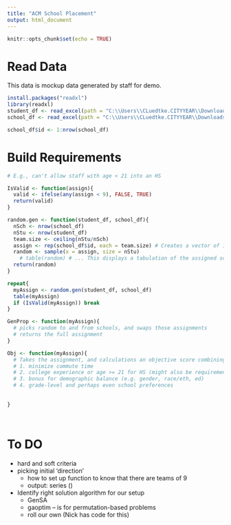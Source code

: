 ```yaml
---
title: "ACM School Placement"
output: html_document
---
```


```r
knitr::opts_chunk$set(echo = TRUE)
```
# Read Data

This data is mockup data generated by staff for demo.

```r
install.packages("readxl")
library(readxl)
student_df <- read_excel(path = "C:\\Users\\CLuedtke.CITYYEAR\\Downloads\\Input 1 - ACM Data.xls")
school_df <- read_excel(path = "C:\\Users\\CLuedtke.CITYYEAR\\Downloads\\Input 2 - School Data.xls")

school_df$id <- 1:nrow(school_df)

```

# Build Requirements

```r
# E.g., can't allow staff with age < 21 into an HS

IsValid <- function(assign){
  valid <- ifelse(any(assign < 9), FALSE, TRUE) 
  return(valid)
}
```


```r

random.gen <- function(student_df, school_df){
  nSch <- nrow(school_df)
  nStu <- nrow(student_df)
  team.size <- ceiling(nStu/nSch)
  assign <- rep(school_df$id, each = team.size) # Creates a vector of 1 10 times, 2 10 times, etc
  random <- sample(x = assign, size = nStu)
    # table(random) # ... This displays a tabulation of the assigned schools
  return(random)
}

repeat{
  myAssign <- random.gen(student_df, school_df)
  table(myAssign)
  if (IsValid(myAssign)) break
}
```

```r
GenProp <- function(myAssign){
  # picks random to and from schools, and swaps those assignments
  # returns the full assignment
}
```


```r
Obj <- function(myAssign){
  # Takes the assignment, and calculations an objective score combining:
  # 1. minimize commute time
  # 2. college experience or age >= 21 for HS (might also be requirement for valid proposal)
  # 3. bonus for demographic balance (e.g. gender, race/eth, ed)
  # 4. grade-level and perhaps even school preferences
  
  
}
```

```r

```

```r

```


# To DO

* hard and soft criteria
* picking initial 'direction'
  * how to set up function to know that there are teams of 9
  * output: series ()
* Identify right solution algorithm for our setup
  * GenSA
  * gaoptim -- is for permutation-based problems
  * roll our own (Nick has code for this)

